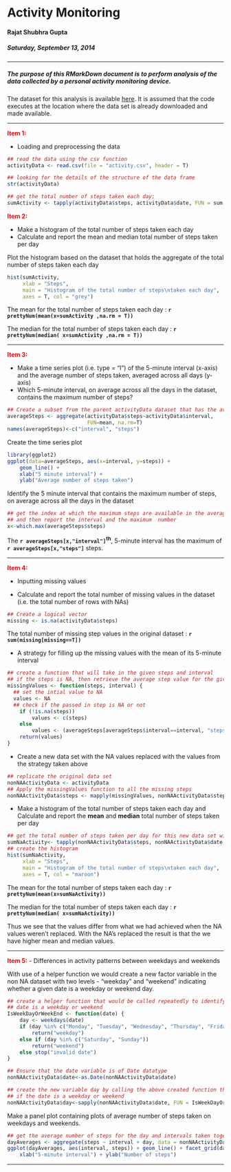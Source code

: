 # Activity Monitoring  
#### Rajat Shubhra Gupta  
##### Saturday, September 13, 2014  

---

##### The purpose of this RMarkDown document is to perform analysis of the data collected by a personal activity monitoring device.

The dataset for this analysis is available [here](https://d396qusza40orc.cloudfront.net/repdata%2Fdata%2Factivity.zip). It is assumed that the code executes at the location where the data set is already downloaded and made available.

***

<b style="color:red">Item 1:</b>

- Loading and preprocessing the data
  
```r
## read the data using the csv function
activityData <- read.csv(file = "activity.csv", header = T)

## looking for the details of the structure of the data frame 
str(activityData)

## get the total number of steps taken each day;
sumActivity <- tapply(activityData$steps, activityData$date, FUN = sum, na.rm = TRUE)
```  
  
<b style="color:red">Item 2:</b>

- Make a histogram of the total number of steps taken each day
- Calculate and report the mean and median total number of steps taken per day  

Plot the histogram based on the dataset that holds the aggregate of the total number of steps taken each day

```r
hist(sumActivity, 
     xlab = "Steps", 
     main = "Histogram of the total number of steps\ntaken each day", 
     axes = T, col = "grey")
```

The mean for the total number of steps taken each day : **`r prettyNum(mean(x=sumActivity ,na.rm = T))`**  

The median for the total number of steps taken each day : **`r prettyNum(median( x=sumActivity ,na.rm = T))`**

***  
<b style="color:red">Item 3:</b>

- Make a time series plot (i.e. type = "l") of the 5-minute interval (x-axis) and the average number of steps taken, averaged across all days (y-axis)
- Which 5-minute interval, on average across all the days in the dataset, contains the maximum number of steps?

```r

## Create a subset from the parent activityData dataset that has the average of the steps taken averaged across all days
averageSteps <- aggregate(activityData$steps~activityData$interval,
                          FUN=mean, na.rm=T)
names(averageSteps)<-c("interval", "steps")
```

Create the time series plot
```r

library(ggplot2)
ggplot(data=averageSteps, aes(x=interval, y=steps)) +
    geom_line() +
    xlab("5 minute interval") +
    ylab("Average number of steps taken")
```

Identify the 5 minute interval that contains the maximum number of steps, on average across all the days in the dataset
```r
## get the index at which the maximum steps are available in the averageSteps dataset 
## and then report the interval and the maximum  number
x<-which.max(averageSteps$steps)
```
The **`r averageSteps[x,"interval"]`^th^**, 5-minute interval has the maximum of **`r averageSteps[x,"steps"]`** steps.

***
<b style="color:red">Item 4:</b>

- Inputting missing values  

- Calculate and report the total number of missing values in the dataset (i.e. the total number of rows with NAs)

```r
## Create a logical vector
missing <- is.na(activityData$steps)
```

The total number of missing step values in the original dataset : **`r sum(missing[missing==T])`**
    
- A strategy for filling up the missing values with the mean of its 5-minute interval
```r
## create a function that will take in the given steps and interval
## if the steps is NA, then retrieve the average step value for the given interval from ## the earlier computed dataset, otherwise leave the value as it is
missingValues <- function(steps, interval) {
  ## set the intial value to NA
  values <- NA 
  ## check if the passed in step is NA or not
    if (!is.na(steps))
        values <- c(steps)
    else
        values <- (averageSteps[averageSteps$interval==interval, "steps"])
    return(values)
}
```

- Create a new data set with the NA values replaced with the values from the strategy taken above
```r
## replicate the original data set
nonNAActivityData <- activityData
## Apply the missingValues function to all the missing steps
nonNAActivityData$steps <- mapply(missingValues, nonNAActivityData$steps, nonNAActivityData$interval)
```

- Make a histogram of the total number of steps taken each day and Calculate and report the **mean** and **median** total number of steps taken per day
```r
## get the total number of steps taken per day for this new data set with no NA values
sumNaActivity<- tapply(nonNAActivityData$steps, nonNAActivityData$date, FUN = sum, na.rm = TRUE) 
## create the histogram
hist(sumNaActivity, 
     xlab = "Steps", 
     main = "Histogram of the total number of steps\ntaken each day", 
     axes = T, col = "maroon")
```

The mean for the total number of steps taken each day : **`r prettyNum(mean(x=sumNaActivity))`**  

The median for the total number of steps taken each day : **`r prettyNum(median( x=sumNaActivity))`**

Thus we see that the values differ from what we had achieved when the NA values weren't replaced. With the NA's replaced  the result is that the we have higher mean and median values.

***
<b style="color:red">Item 5:</b>
- Differences in activity patterns between weekdays and weekends

With use of a helper function we would create a new factor variable in the non NA dataset with two levels - "weekday" and "weekend" indicating whether a given date is a weekday or weekend day.
```r
## create a helper function that would be called repeatedly to identify whether a given 
## date is a weekday or weekend
IsWeekDayOrWeekEnd <- function(date) {
    day <- weekdays(date)
    if (day %in% c("Monday", "Tuesday", "Wednesday", "Thursday", "Friday")) 
        return("weekday") 
    else if (day %in% c("Saturday", "Sunday")) 
        return("weekend") 
    else stop("invalid date")
}

## Ensure that the date variable is of Date datatype
nonNAActivityData$date<-as.Date(nonNAActivityData$date)

## create the new variable day by calling the above created function that would depict 
## if the date is a weekday or weekend
nonNAActivityData$day<-sapply(nonNAActivityData$date, FUN = IsWeekDayOrWeekEnd)
```

Make a panel plot containing plots of average number of steps taken on weekdays and weekends.

```r
## get the average number of steps for the day and intervals taken together
dayAverages <- aggregate(steps ~ interval + day, data = nonNAActivityData, mean)
ggplot(dayAverages, aes(interval, steps)) + geom_line() + facet_grid(day ~ .) + 
    xlab("5-minute interval") + ylab("Number of steps")
```

***